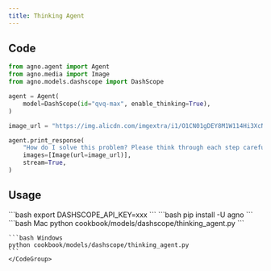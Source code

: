 ```yaml
---
title: Thinking Agent
---
```


## Code

```python cookbook/models/dashscope/thinking_agent.py
from agno.agent import Agent
from agno.media import Image
from agno.models.dashscope import DashScope

agent = Agent(
    model=DashScope(id="qvq-max", enable_thinking=True),
)

image_url = "https://img.alicdn.com/imgextra/i1/O1CN01gDEY8M1W114Hi3XcN_!!6000000002727-0-tps-1024-406.jpg"

agent.print_response(
    "How do I solve this problem? Please think through each step carefully.",
    images=[Image(url=image_url)],
    stream=True,
)
```

## Usage

<Steps>
  <Snippet file="create-venv-step.mdx" />

  <Step title="Set your API key">
    ```bash
    export DASHSCOPE_API_KEY=xxx
    ```
  </Step>

  <Step title="Install libraries">
    ```bash
    pip install -U agno 
    ```
  </Step>

  <Step title="Run Agent">
    <CodeGroup>
    ```bash Mac
    python cookbook/models/dashscope/thinking_agent.py
    ```

    ```bash Windows
    python cookbook/models/dashscope/thinking_agent.py
    ```
    </CodeGroup>
  </Step>
</Steps>
